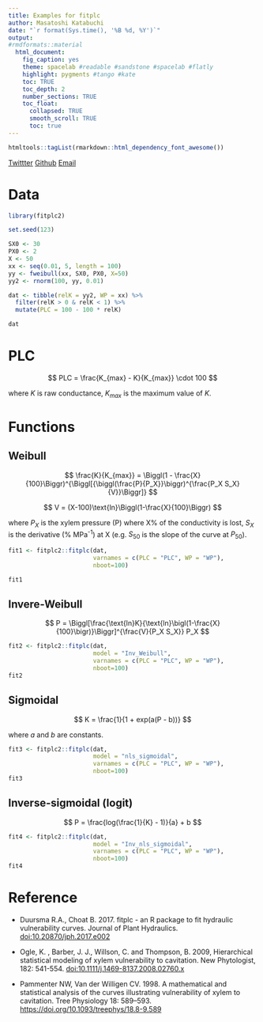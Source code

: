 ```yaml
---
title: Examples for fitplc
author: Masatoshi Katabuchi
date: "`r format(Sys.time(), '%B %d, %Y')`"
output:
#rmdformats::material
  html_document:
    fig_caption: yes
    theme: spacelab #readable #sandstone #spacelab #flatly
    highlight: pygments #tango #kate
    toc: TRUE
    toc_depth: 2
    number_sections: TRUE
    toc_float:
      collapsed: TRUE
      smooth_scroll: TRUE
      toc: true
---
```


```r
htmltools::tagList(rmarkdown::html_dependency_font_awesome())
```

<a href="https://twitter.com/mattocci"><i class="fa fa-twitter fa-1x"></i> Twittter</a>
<a href="https://github.com/mattocci27/"><i class="fa fa-github fa-1x"></i> Github</a>
<a href="mailto:mattocci27@gmail.com"><i class="fa fa-envelope fa-1x"></i> Email</a>

# Data

```r
library(fitplc2)

set.seed(123)

SX0 <- 30
PX0 <- 2
X <- 50
xx <- seq(0.01, 5, length = 100)
yy <- fweibull(xx, SX0, PX0, X=50)
yy2 <- rnorm(100, yy, 0.01)

dat <- tibble(relK = yy2, WP = xx) %>%
  filter(relK > 0 & relK < 1) %>%
  mutate(PLC = 100 - 100 * relK)

dat

```

# PLC

$$
PLC = \frac{K_{max} - K}{K_{max}} \cdot 100
$$

where $K$ is raw conductance, $K_{max}$ is the maximum value of $K$.

# Functions

## Weibull

$$
\frac{K}{K_{max}} = \Biggl(1 - \frac{X}{100}\Biggr)^{\Biggl[{\biggl(\frac{P}{P_X}}\biggr)^{\frac{P_X
S_X}{V}}\Biggr]}
$$


$$
V = (X-100)\text{ln}\Biggl(1-\frac{X}{100}\Biggr)
$$

where $P_X$ is the xylem pressure (P) where X% of the conductivity is lost, $S_X$ is the derivative (% MPa^-1^) at X (e.g. $S_{50}$ is the slope of the curve at $P_{50}$).

```r
fit1 <- fitplc2::fitplc(dat,
                        varnames = c(PLC = "PLC", WP = "WP"),
                        nboot=100)

fit1
```


## Invere-Weibull

$$
P = \Biggl[\frac{\text{ln}K}{\text{ln}\bigl(1-\frac{X}{100}\bigr)}\Biggr]^{\frac{V}{P_X
S_X}} P_X
$$


```r
fit2 <- fitplc2::fitplc(dat,
                        model = "Inv_Weibull",
                        varnames = c(PLC = "PLC", WP = "WP"),
                        nboot=100)
fit2
```

## Sigmoidal

$$
K = \frac{1}{1 + exp(a(P - b))}
$$

where $a$ and $b$ are constants.

```r

fit3 <- fitplc2::fitplc(dat,
                        model = "nls_sigmoidal",
                        varnames = c(PLC = "PLC", WP = "WP"),
                        nboot=100)
fit3
```

## Inverse-sigmoidal (logit)

$$
P = \frac{log(\frac{1}{K} - 1)}{a} + b
$$


```r
fit4 <- fitplc2::fitplc(dat,
                        model = "Inv_nls_sigmoidal",
                        varnames = c(PLC = "PLC", WP = "WP"),
                        nboot=100)
fit4
```

# Reference

- Duursma R.A., Choat B. 2017. fitplc - an R package to fit hydraulic vulnerability curves. Journal of Plant Hydraulics. [doi:10.20870/jph.2017.e002](http://jplanthydro.org/article/view/1541)

- Ogle, K. , Barber, J. J., Willson, C. and Thompson, B. 2009, Hierarchical statistical modeling of xylem vulnerability to cavitation. New Phytologist, 182: 541-554. [doi:10.1111/j.1469-8137.2008.02760.x](https://nph.onlinelibrary.wiley.com/doi/full/10.1111/j.1469-8137.2008.02760.x)

- Pammenter NW, Van der Willigen CV. 1998. A mathematical and statistical analysis of the curves illustrating vulnerability of xylem to cavitation. Tree Physiology 18: 589–593. [https://doi.org/10.1093/treephys/18.8-9.589](https://academic.oup.com/treephys/article/18/8-9/589/1632591)
